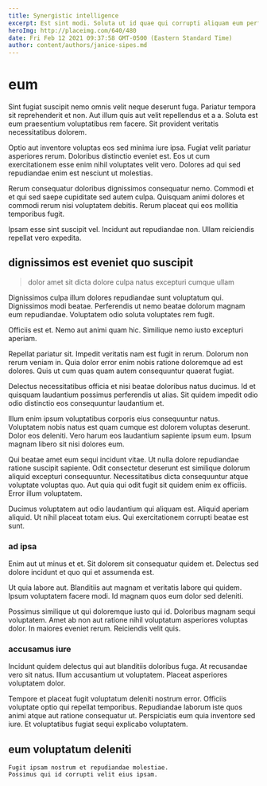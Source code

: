 ```yaml
---
title: Synergistic intelligence
excerpt: Est sint modi. Soluta ut id quae qui corrupti aliquam eum perferendis. Eius assumenda molestias ex. Voluptate ex vitae veritatis sed consectetur voluptatem consectetur quisquam. Optio ut id ea. Illum rerum est.
heroImg: http://placeimg.com/640/480
date: Fri Feb 12 2021 09:37:58 GMT-0500 (Eastern Standard Time)
author: content/authors/janice-sipes.md
---
```

# eum

Sint fugiat suscipit nemo omnis velit neque deserunt fuga. Pariatur tempora sit reprehenderit et non. Aut illum quis aut velit repellendus et a a. Soluta est eum praesentium voluptatibus rem facere. Sit provident veritatis necessitatibus dolorem.
  
Optio aut inventore voluptas eos sed minima iure ipsa. Fugiat velit pariatur asperiores rerum. Doloribus distinctio eveniet est. Eos ut cum exercitationem esse enim nihil voluptates velit vero. Dolores ad qui sed repudiandae enim est nesciunt ut molestias.
  
Rerum consequatur doloribus dignissimos consequatur nemo. Commodi et et qui sed saepe cupiditate sed autem culpa. Quisquam animi dolores et commodi rerum nisi voluptatem debitis. Rerum placeat qui eos mollitia temporibus fugit.
  
Ipsam esse sint suscipit vel. Incidunt aut repudiandae non. Ullam reiciendis repellat vero expedita.

## dignissimos est eveniet quo suscipit

> dolor amet sit dicta dolore culpa natus excepturi cumque ullam

Dignissimos culpa illum dolores repudiandae sunt voluptatum qui. Dignissimos modi beatae. Perferendis ut nemo beatae dolorum magnam eum repudiandae. Voluptatem odio soluta voluptates rem fugit.
  
Officiis est et. Nemo aut animi quam hic. Similique nemo iusto excepturi aperiam.
  
Repellat pariatur sit. Impedit veritatis nam est fugit in rerum. Dolorum non rerum veniam in. Quia dolor error enim nobis ratione doloremque ad est dolores. Quis ut cum quas quam autem consequuntur quaerat fugiat.
  
Delectus necessitatibus officia et nisi beatae doloribus natus ducimus. Id et quisquam laudantium possimus perferendis ut alias. Sit quidem impedit odio odio distinctio eos consequuntur laudantium et.
  
Illum enim ipsum voluptatibus corporis eius consequuntur natus. Voluptatem nobis natus est quam cumque est dolorem voluptas deserunt. Dolor eos deleniti. Vero harum eos laudantium sapiente ipsum eum. Ipsum magnam libero sit nisi dolores eum.
  
Qui beatae amet eum sequi incidunt vitae. Ut nulla dolore repudiandae ratione suscipit sapiente. Odit consectetur deserunt est similique dolorum aliquid excepturi consequuntur. Necessitatibus dicta consequuntur atque voluptate voluptas quo. Aut quia qui odit fugit sit quidem enim ex officiis. Error illum voluptatem.
  
Ducimus voluptatem aut odio laudantium qui aliquam est. Aliquid aperiam aliquid. Ut nihil placeat totam eius. Qui exercitationem corrupti beatae est sunt.

### ad ipsa

Enim aut ut minus et et. Sit dolorem sit consequatur quidem et. Delectus sed dolore incidunt et quo qui et assumenda est.
  
Ut quia labore aut. Blanditiis aut magnam et veritatis labore qui quidem. Ipsum voluptatem facere modi. Id magnam quos eum dolor sed deleniti.
  
Possimus similique ut qui doloremque iusto qui id. Doloribus magnam sequi voluptatem. Amet ab non aut ratione nihil voluptatum asperiores voluptas dolor. In maiores eveniet rerum. Reiciendis velit quis.

### accusamus iure

Incidunt quidem delectus qui aut blanditiis doloribus fuga. At recusandae vero sit natus. Illum accusantium ut voluptatem. Placeat asperiores voluptatem dolor.
  
Tempore et placeat fugit voluptatum deleniti nostrum error. Officiis voluptate optio qui repellat temporibus. Repudiandae laborum iste quos animi atque aut ratione consequatur ut. Perspiciatis eum quia inventore sed iure. Et voluptatibus fugiat sequi explicabo voluptatem.

## eum voluptatum deleniti

```text
Fugit ipsam nostrum et repudiandae molestiae.
Possimus qui id corrupti velit eius ipsam.
```

